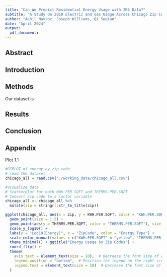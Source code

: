 ```yaml
---
title: "Can We Predict Residential Energy Usage with IRS Data?"
subtitle: "A Study On 2010 Electric and Gas Usage Across Chicago Zip Codes"
author: "Aahil Navroz, Joseph Williams, Qi Suqian"
date: "April 2024"
output: 
  pdf_document:
---
```



## Abstract

## Introduction

## Methods
Our dataset is 

## Results

## Conclusion

## Appendix

Plot 1.1
```r
#GGPLOT of energy by zip code
# read the dataset
chicago_all = read.csv("./working_data/chicago_all.csv")

#Visualize data
# Scatterplot for both KWH.PER.SQFT and THERMS.PER.SQFT
# Convert zip code to a factor variable
chicago_all <- chicago_all %>% 
  mutate(zip = stringr::str_to_title(zip))

ggplot(chicago_all, aes(x = zip, y = KWH.PER.SQFT, color = "KWH.PER.SQFT")) +
  geom_point(size = 1.5) +
  geom_point(aes(y = THERMS.PER.SQFT, color = "THERMS.PER.SQFT"), size = 1.5) + 
  scale_y_log10() + 
  labs(y = "Log10(Energy)", x = "ZipCode", color = "Energy Type") + 
  scale_color_manual(values = c("KWH.PER.SQFT" = "yellow", "THERMS.PER.SQFT" = "orange")) +
  theme_minimal() + ggtitle("Energy Usage by Zip Codes") +
  coord_flip() +
  theme(
    axis.text = element_text(size = 10),  # Decrease the font size of axis labels
    legend.position = "bottom",  # Position the legend on the right side
    legend.text = element_text(size = 10)  # Decrease the font size of legend text
  ) 
```
